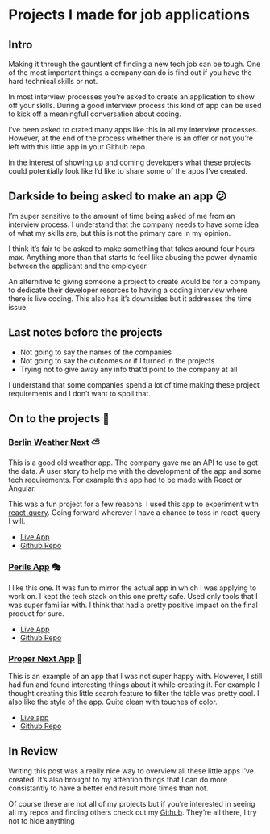 # Projects I made for job applications

## Intro

Making it through the gauntlent of finding a new tech job can be
tough. One of the most important things a company can do is find out
if you have the hard technical skills or not.

In most interview processes you’re asked to create an application to
show off your skills. During a good interview process this kind of app
can be used to kick off a meaningfull conversation about coding.

I’ve been asked to crated many apps like this in all my interview
processes. However, at the end of the process whether there is an
offer or not you’re left with this little app in your Github repo.

In the interest of showing up and coming developers what these
projects could potentially look like I’d like to share some of the
apps I’ve created.

## Darkside to being asked to make an app 😕

I’m super sensitive to the amount of time being asked of me from an
interview process. I understand that the company needs to have some
idea of what my skills are, but this is not the primary care in my
opinion.

I think it’s fair to be asked to make something that takes around four
hours max. Anything more than that starts to feel like abusing the
power dynamic between the applicant and the employeer.

An alternitive to giving someone a project to create would be for a
company to dedicate their developer resorces to having a coding
interview where there is live coding. This also has it’s downsides but
it addresses the time issue.

## Last notes before the projects

- Not going to say the names of the companies
- Not going to say the outcomes or if I turned in the projects
- Trying not to give away any info that’d point to the company at all

I understand that some companies spend a lot of time making these
project requirements and I don’t want to spoil that.

## On to the projects 🤠

### [Berlin Weather Next](https://github.com/KarnellSchultz/berlin-weather-next) ⛅️

This is a good old weather app. The company gave me an API to use to
get the data. A user story to help me with the development of the app
and some tech requirements. For example this app had to be made with
React or Angular.

This was a fun project for a few reasons. I used this app to
experiment with [react-query](https://react-query.tanstack.com/).
Going forward wherever I have a chance to toss in react-query I will.

- [Live App](https://berlin-weather-next.vercel.app/)
- [Github Repo](https://github.com/KarnellSchultz/berlin-weather-next)

### [Perils App](https://github.com/KarnellSchultz/perils-app) 🎭

I like this one. It was fun to mirror the actual app in which I was
applying to work on. I kept the tech stack on this one pretty safe.
Used only tools that I was super familiar with. I think that had a
pretty positive impact on the final product for sure.

- [Live App](https://lucid-lamarr-98321c.netlify.app/)
- [Github Repo](https://github.com/KarnellSchultz/perils-app)

### [Proper Next App](https://github.com/KarnellSchultz/proper-next-app) 🦾

This is an example of an app that I was not super happy with. However,
I still had fun and found interesting things about it while creating
it. For example I thought creating this little search feature to
filter the table was pretty cool. I also like the style of the app.
Quite clean with touches of color.

- [Live app](https://proper-next-app.vercel.app/)
- [Github Repo](https://github.com/KarnellSchultz/proper-next-app)

## In Review

Writing this post was a really nice way to overview all these little
apps i’ve created. It’s also brought to my attention things that I can
do more consistantly to have a better end result more times than not.

Of course these are not all of my projects but if you’re interested in
seeing all my repos and finding others check out my
[Github](https://github.com/KarnellSchultz?tab=repositories). They’re
all there, I try not to hide anything
